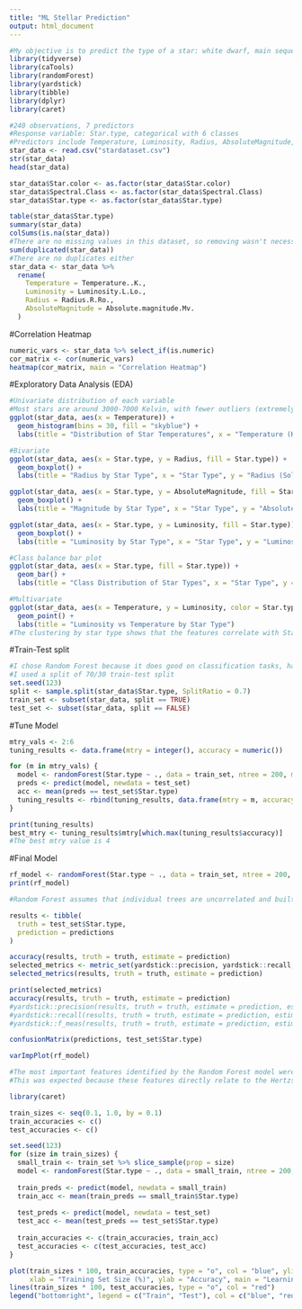 ```yaml
---
title: "ML Stellar Prediction"
output: html_document
---
```


```r
#My objective is to predict the type of a star: white dwarf, main sequence, supergiant, etc. I can do this by using physical properties such as temperature, luminosity, radius, and spectral class. This is a multi-class classification problem, and the goal is to train a model that accurately predicts a star’s classification based on these traits.
library(tidyverse)
library(caTools)
library(randomForest)
library(yardstick)
library(tibble)
library(dplyr)
library(caret)
```

```r
#240 observations, 7 predictors
#Response variable: Star.type, categorical with 6 classes
#Predictors include Temperature, Luminosity, Radius, AbsoluteMagnitude, Star.color, and Spectral.class
star_data <- read.csv("stardataset.csv")
str(star_data)
head(star_data)

star_data$Star.color <- as.factor(star_data$Star.color)
star_data$Spectral.Class <- as.factor(star_data$Spectral.Class)
star_data$Star.type <- as.factor(star_data$Star.type)
```

```r
table(star_data$Star.type)
summary(star_data)
colSums(is.na(star_data))
#There are no missing values in this dataset, so removing wasn't necessary
sum(duplicated(star_data))
#There are no duplicates either
star_data <- star_data %>%
  rename(
    Temperature = Temperature..K.,
    Luminosity = Luminosity.L.Lo.,
    Radius = Radius.R.Ro.,
    AbsoluteMagnitude = Absolute.magnitude.Mv.
  )
```

#Correlation Heatmap
```r
numeric_vars <- star_data %>% select_if(is.numeric)
cor_matrix <- cor(numeric_vars)
heatmap(cor_matrix, main = "Correlation Heatmap")
```

#Exploratory Data Analysis (EDA)
```r
#Univariate distribution of each variable
#Most stars are around 3000-7000 Kelvin, with fewer outliers (extremely hot or cool)
ggplot(star_data, aes(x = Temperature)) + 
  geom_histogram(bins = 30, fill = "skyblue") + 
  labs(title = "Distribution of Star Temperatures", x = "Temperature (K)", y = "Count")

#Bivariate
ggplot(star_data, aes(x = Star.type, y = Radius, fill = Star.type)) +
  geom_boxplot() +
  labs(title = "Radius by Star Type", x = "Star Type", y = "Radius (Solar Radii)")

ggplot(star_data, aes(x = Star.type, y = AbsoluteMagnitude, fill = Star.type)) +
  geom_boxplot() +
  labs(title = "Magnitude by Star Type", x = "Star Type", y = "Absolute Magnitude")

ggplot(star_data, aes(x = Star.type, y = Luminosity, fill = Star.type)) + 
  geom_boxplot() + 
  labs(title = "Luminosity by Star Type", x = "Star Type", y = "Luminosity")

#Class balance bar plot
ggplot(star_data, aes(x = Star.type, fill = Star.type)) +
  geom_bar() +
  labs(title = "Class Distribution of Star Types", x = "Star Type", y = "Count")

#Multivariate
ggplot(star_data, aes(x = Temperature, y = Luminosity, color = Star.type)) + 
  geom_point() +
  labs(title = "Luminosity vs Temperature by Star Type")
#The clustering by star type shows that the features correlate with Star.type
```

#Train-Test split
```r
#I chose Random Forest because it does good on classification tasks, handles non-linear relationships, and shows feature importance
#I used a split of 70/30 train-test split
set.seed(123)
split <- sample.split(star_data$Star.type, SplitRatio = 0.7)
train_set <- subset(star_data, split == TRUE)
test_set <- subset(star_data, split == FALSE)
```

#Tune Model
```r
mtry_vals <- 2:6
tuning_results <- data.frame(mtry = integer(), accuracy = numeric())

for (m in mtry_vals) {
  model <- randomForest(Star.type ~ ., data = train_set, ntree = 200, mtry = m)
  preds <- predict(model, newdata = test_set)
  acc <- mean(preds == test_set$Star.type)
  tuning_results <- rbind(tuning_results, data.frame(mtry = m, accuracy = acc))
}

print(tuning_results)
best_mtry <- tuning_results$mtry[which.max(tuning_results$accuracy)]
#The best mtry value is 4
```

#Final Model
```r
rf_model <- randomForest(Star.type ~ ., data = train_set, ntree = 200, mtry = best_mtry, importance = TRUE)
print(rf_model)

#Random Forest assumes that individual trees are uncorrelated and built on random samples. It does not assume linearity or homoscedasticity, making it flexible for nonlinear classification. It assumes independence between observations and enough trees for stable averaging.

results <- tibble(
  truth = test_set$Star.type,
  prediction = predictions
)

accuracy(results, truth = truth, estimate = prediction)
selected_metrics <- metric_set(yardstick::precision, yardstick::recall, yardstick::f_meas)
selected_metrics(results, truth = truth, estimate = prediction)

print(selected_metrics)
accuracy(results, truth = truth, estimate = prediction)
#yardstick::precision(results, truth = truth, estimate = prediction, estimator = "macro")
#yardstick::recall(results, truth = truth, estimate = prediction, estimator = "macro")
#yardstick::f_meas(results, truth = truth, estimate = prediction, estimator = "macro")

confusionMatrix(predictions, test_set$Star.type)

varImpPlot(rf_model)

#The most important features identified by the Random Forest model were Temperature, Luminosity, and Radius
#This was expected because these features directly relate to the Hertzsprung–Russell diagram, the standard tool used in stellar classification
```

```r
library(caret)

train_sizes <- seq(0.1, 1.0, by = 0.1)
train_accuracies <- c()
test_accuracies <- c()

set.seed(123)
for (size in train_sizes) {
  small_train <- train_set %>% slice_sample(prop = size)
  model <- randomForest(Star.type ~ ., data = small_train, ntree = 200, mtry = best_mtry)
  
  train_preds <- predict(model, newdata = small_train)
  train_acc <- mean(train_preds == small_train$Star.type)
  
  test_preds <- predict(model, newdata = test_set)
  test_acc <- mean(test_preds == test_set$Star.type)
  
  train_accuracies <- c(train_accuracies, train_acc)
  test_accuracies <- c(test_accuracies, test_acc)
}

plot(train_sizes * 100, train_accuracies, type = "o", col = "blue", ylim = c(0, 1),
     xlab = "Training Set Size (%)", ylab = "Accuracy", main = "Learning Curve")
lines(train_sizes * 100, test_accuracies, type = "o", col = "red")
legend("bottomright", legend = c("Train", "Test"), col = c("blue", "red"), lty = 1)
```
